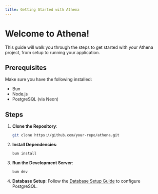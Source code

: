 ```yaml
---
title: Getting Started with Athena
---
```


# Welcome to Athena!

This guide will walk you through the steps to get started with your Athena project, from setup to running your application.

## Prerequisites

Make sure you have the following installed:

- Bun
- Node.js
- PostgreSQL (via Neon)

## Steps

1. **Clone the Repository**:
    ```bash
    git clone https://github.com/your-repo/athena.git
    ```

2. **Install Dependencies**:
    ```bash
    bun install
    ```

3. **Run the Development Server**:
    ```bash
    bun dev
    ```

4. **Database Setup**: Follow the [Database Setup Guide](../api/database-setup) to configure PostgreSQL.
